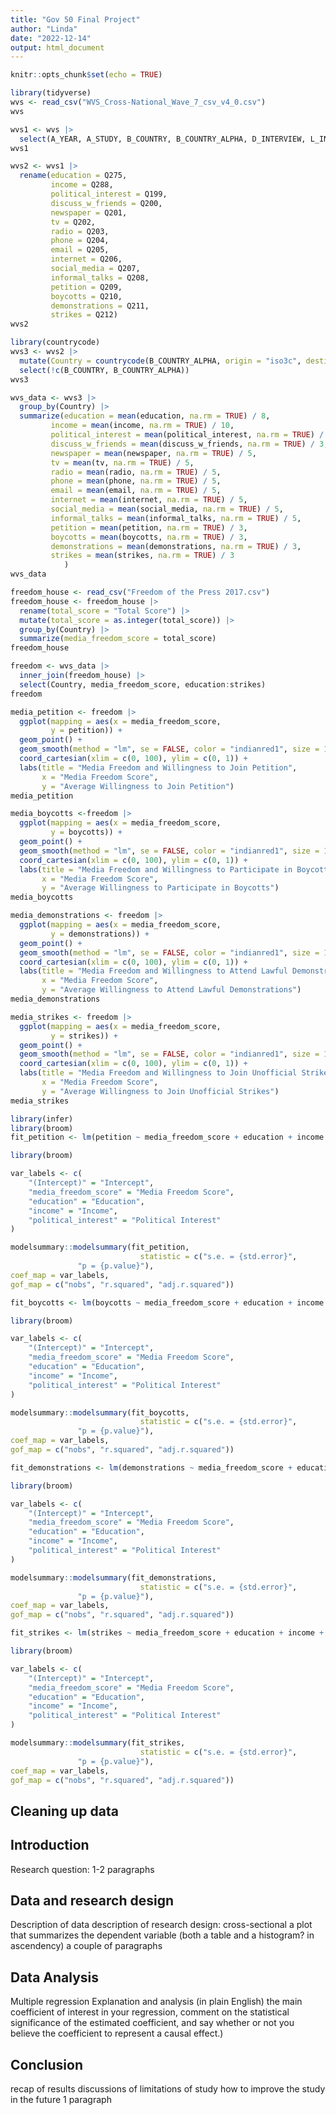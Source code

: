 ```yaml
---
title: "Gov 50 Final Project"
author: "Linda"
date: "2022-12-14"
output: html_document
---
```


```r
knitr::opts_chunk$set(echo = TRUE)
```


```r
library(tidyverse)
wvs <- read_csv("WVS_Cross-National_Wave_7_csv_v4_0.csv")
wvs
```

```r
wvs1 <- wvs |>
  select(A_YEAR, A_STUDY, B_COUNTRY, B_COUNTRY_ALPHA, D_INTERVIEW, L_INTERVIEWER_NUMBER, Q275, Q288, Q199:Q212)
wvs1
```

```r
wvs2 <- wvs1 |>
  rename(education = Q275,
         income = Q288,
         political_interest = Q199,
         discuss_w_friends = Q200,
         newspaper = Q201,
         tv = Q202,
         radio = Q203,
         phone = Q204,
         email = Q205,
         internet = Q206,
         social_media = Q207,
         informal_talks = Q208,
         petition = Q209,
         boycotts = Q210,
         demonstrations = Q211,
         strikes = Q212)
wvs2
```


```r
library(countrycode)
wvs3 <- wvs2 |>
  mutate(Country = countrycode(B_COUNTRY_ALPHA, origin = "iso3c", destination = "country.name")) |>
  select(!c(B_COUNTRY, B_COUNTRY_ALPHA))
wvs3
```


```r
wvs_data <- wvs3 |>
  group_by(Country) |>
  summarize(education = mean(education, na.rm = TRUE) / 8,
         income = mean(income, na.rm = TRUE) / 10,
         political_interest = mean(political_interest, na.rm = TRUE) / 4,
         discuss_w_friends = mean(discuss_w_friends, na.rm = TRUE) / 3,
         newspaper = mean(newspaper, na.rm = TRUE) / 5,
         tv = mean(tv, na.rm = TRUE) / 5,
         radio = mean(radio, na.rm = TRUE) / 5,
         phone = mean(phone, na.rm = TRUE) / 5,
         email = mean(email, na.rm = TRUE) / 5,
         internet = mean(internet, na.rm = TRUE) / 5,
         social_media = mean(social_media, na.rm = TRUE) / 5,
         informal_talks = mean(informal_talks, na.rm = TRUE) / 5,
         petition = mean(petition, na.rm = TRUE) / 3,
         boycotts = mean(boycotts, na.rm = TRUE) / 3,
         demonstrations = mean(demonstrations, na.rm = TRUE) / 3,
         strikes = mean(strikes, na.rm = TRUE) / 3
            )
wvs_data
```


```r
freedom_house <- read_csv("Freedom of the Press 2017.csv")
freedom_house <- freedom_house |>
  rename(total_score = "Total Score") |>
  mutate(total_score = as.integer(total_score)) |>
  group_by(Country) |>
  summarize(media_freedom_score = total_score)
freedom_house
```


```r
freedom <- wvs_data |>
  inner_join(freedom_house) |>
  select(Country, media_freedom_score, education:strikes)
freedom
```

```r
media_petition <- freedom |>
  ggplot(mapping = aes(x = media_freedom_score,
         y = petition)) +
  geom_point() + 
  geom_smooth(method = "lm", se = FALSE, color = "indianred1", size = 1.5) +
  coord_cartesian(xlim = c(0, 100), ylim = c(0, 1)) +
  labs(title = "Media Freedom and Willingness to Join Petition",
       x = "Media Freedom Score",
       y = "Average Willingness to Join Petition")
media_petition

media_boycotts <-freedom |>
  ggplot(mapping = aes(x = media_freedom_score,
         y = boycotts)) +
  geom_point() + 
  geom_smooth(method = "lm", se = FALSE, color = "indianred1", size = 1.5) +
  coord_cartesian(xlim = c(0, 100), ylim = c(0, 1)) +
  labs(title = "Media Freedom and Willingness to Participate in Boycotts",
       x = "Media Freedom Score",
       y = "Average Willingness to Participate in Boycotts")
media_boycotts

media_demonstrations <- freedom |>
  ggplot(mapping = aes(x = media_freedom_score,
         y = demonstrations)) +
  geom_point() + 
  geom_smooth(method = "lm", se = FALSE, color = "indianred1", size = 1.5) +
  coord_cartesian(xlim = c(0, 100), ylim = c(0, 1)) +
  labs(title = "Media Freedom and Willingness to Attend Lawful Demonstrations",
       x = "Media Freedom Score",
       y = "Average Willingness to Attend Lawful Demonstrations")
media_demonstrations

media_strikes <- freedom |>
  ggplot(mapping = aes(x = media_freedom_score,
         y = strikes)) +
  geom_point() + 
  geom_smooth(method = "lm", se = FALSE, color = "indianred1", size = 1.5) +
  coord_cartesian(xlim = c(0, 100), ylim = c(0, 1)) +
  labs(title = "Media Freedom and Willingness to Join Unofficial Strikes",
       x = "Media Freedom Score",
       y = "Average Willingness to Join Unofficial Strikes")
media_strikes
```


```r
library(infer)
library(broom)
fit_petition <- lm(petition ~ media_freedom_score + education + income + political_interest, data = freedom)

library(broom)

var_labels <- c(
    "(Intercept)" = "Intercept",
    "media_freedom_score" = "Media Freedom Score",
    "education" = "Education",
    "income" = "Income",
    "political_interest" = "Political Interest"
)

modelsummary::modelsummary(fit_petition,
                             statistic = c("s.e. = {std.error}",
               "p = {p.value}"),
coef_map = var_labels,
gof_map = c("nobs", "r.squared", "adj.r.squared"))
```


```r
fit_boycotts <- lm(boycotts ~ media_freedom_score + education + income + political_interest, data = freedom)

library(broom)

var_labels <- c(
    "(Intercept)" = "Intercept",
    "media_freedom_score" = "Media Freedom Score",
    "education" = "Education",
    "income" = "Income",
    "political_interest" = "Political Interest"
)

modelsummary::modelsummary(fit_boycotts,
                             statistic = c("s.e. = {std.error}",
               "p = {p.value}"),
coef_map = var_labels,
gof_map = c("nobs", "r.squared", "adj.r.squared"))
```


```r
fit_demonstrations <- lm(demonstrations ~ media_freedom_score + education + income + political_interest, data = freedom)

library(broom)

var_labels <- c(
    "(Intercept)" = "Intercept",
    "media_freedom_score" = "Media Freedom Score",
    "education" = "Education",
    "income" = "Income",
    "political_interest" = "Political Interest"
)

modelsummary::modelsummary(fit_demonstrations,
                             statistic = c("s.e. = {std.error}",
               "p = {p.value}"),
coef_map = var_labels,
gof_map = c("nobs", "r.squared", "adj.r.squared"))
```


```r
fit_strikes <- lm(strikes ~ media_freedom_score + education + income + political_interest, data = freedom)

library(broom)

var_labels <- c(
    "(Intercept)" = "Intercept",
    "media_freedom_score" = "Media Freedom Score",
    "education" = "Education",
    "income" = "Income",
    "political_interest" = "Political Interest"
)

modelsummary::modelsummary(fit_strikes,
                             statistic = c("s.e. = {std.error}",
               "p = {p.value}"),
coef_map = var_labels,
gof_map = c("nobs", "r.squared", "adj.r.squared"))
```


## Cleaning up data


## Introduction
Research question:
1-2 paragraphs

## Data and research design
Description of data
description of research design: cross-sectional
a plot that summarizes the dependent variable (both a table and a histogram? in ascendency)
a couple of paragraphs

## Data Analysis
Multiple regression
Explanation and analysis (in plain English) the main coefficient of interest in your regression, comment on the statistical significance of the estimated coefficient, and  say whether or not you believe the coefficient to represent a causal effect.)

## Conclusion
recap of results
discussions of limitations of study
how to improve the study in the future
1 paragraph